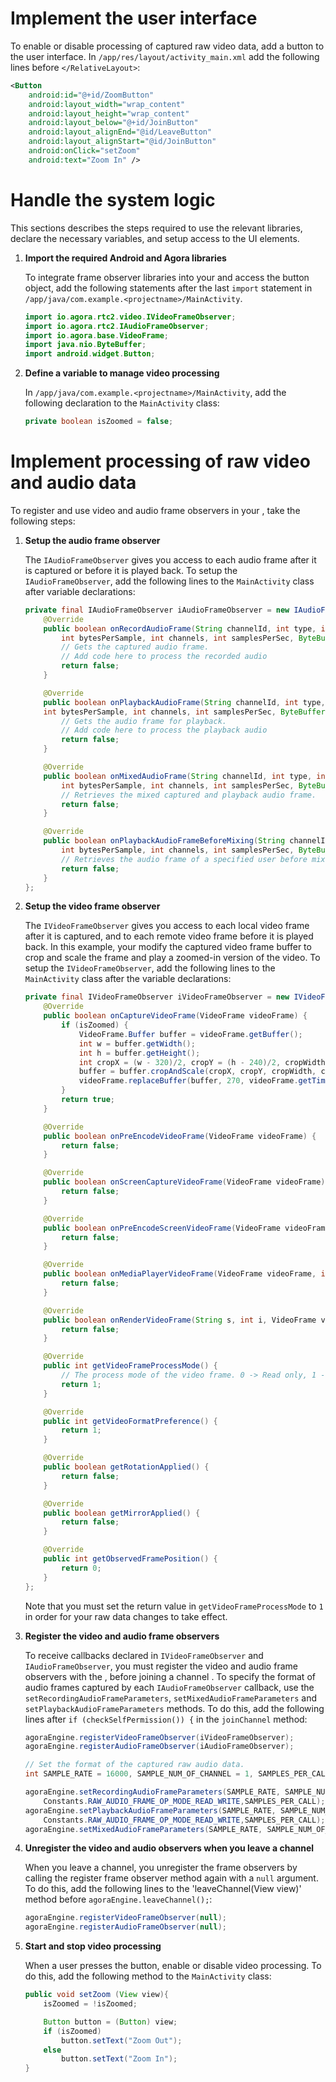 
<PlatformWrapper platform="android">

# Implement the user interface

To enable or disable processing of captured raw video data, add a button to the user interface. In `/app/res/layout/activity_main.xml` add the following lines before `</RelativeLayout>`:

``` xml
<Button
    android:id="@+id/ZoomButton"
    android:layout_width="wrap_content"
    android:layout_height="wrap_content"
    android:layout_below="@+id/JoinButton"
    android:layout_alignEnd="@id/LeaveButton"
    android:layout_alignStart="@id/JoinButton"
    android:onClick="setZoom"
    android:text="Zoom In" />
```

# Handle the system logic

This sections describes the steps required to use the relevant libraries, declare the necessary variables, and setup access to the UI
elements.

1.  **Import the required Android and Agora libraries**

    To integrate <Vg k="VSDK" /> frame observer libraries into your <Vpl k="CLIENT" /> and access the button object, add the following statements after the last `import` statement in `/app/java/com.example.<projectname>/MainActivity`.

    ``` java
    import io.agora.rtc2.video.IVideoFrameObserver;
    import io.agora.rtc2.IAudioFrameObserver;
    import io.agora.base.VideoFrame;
    import java.nio.ByteBuffer;
    import android.widget.Button;
    ```

2.  **Define a variable to manage video processing**

    In `/app/java/com.example.<projectname>/MainActivity`, add the following declaration to the `MainActivity` class:

    ``` java
    private boolean isZoomed = false;
    ```

# Implement processing of raw video and audio data

To register and use video and audio frame observers in your <Vpl k="CLIENT" />, take the following steps:

1.  **Setup the audio frame observer**

    The `IAudioFrameObserver` gives you access to each audio frame after it is captured or before it is played back. To setup the `IAudioFrameObserver`, add the following lines to the `MainActivity` class after variable declarations:

    ``` java
    private final IAudioFrameObserver iAudioFrameObserver = new IAudioFrameObserver() {
        @Override
        public boolean onRecordAudioFrame(String channelId, int type, int samplesPerChannel,
            int bytesPerSample, int channels, int samplesPerSec, ByteBuffer buffer, long renderTimeMs, int avsync_type) {
            // Gets the captured audio frame.
            // Add code here to process the recorded audio
            return false;
        }

        @Override
        public boolean onPlaybackAudioFrame(String channelId, int type, int samplesPerChannel,
        int bytesPerSample, int channels, int samplesPerSec, ByteBuffer buffer, long renderTimeMs, int avsync_type) {
            // Gets the audio frame for playback.
            // Add code here to process the playback audio
            return false;
        }

        @Override
        public boolean onMixedAudioFrame(String channelId, int type, int samplesPerChannel,
            int bytesPerSample, int channels, int samplesPerSec, ByteBuffer buffer, long renderTimeMs, int avsync_type) {
            // Retrieves the mixed captured and playback audio frame.
            return false;
        }

        @Override
        public boolean onPlaybackAudioFrameBeforeMixing(String channelId, int userId, int type, int samplesPerChannel,
            int bytesPerSample, int channels, int samplesPerSec, ByteBuffer buffer, long renderTimeMs, int avsync_type) {
            // Retrieves the audio frame of a specified user before mixing.
            return false;
        }
    };
    ```

2.  **Setup the video frame observer**

    The `IVideoFrameObserver` gives you access to each local video frame after it is captured, and to each remote video frame before it is played back. In this example, your modify the captured video frame
    buffer to crop and scale the frame and play a zoomed-in version of the video. To setup the `IVideoFrameObserver`, add the following lines to the `MainActivity` class after the variable declarations:

    ``` java
    private final IVideoFrameObserver iVideoFrameObserver = new IVideoFrameObserver() {
        @Override
        public boolean onCaptureVideoFrame(VideoFrame videoFrame) {
            if (isZoomed) {
                VideoFrame.Buffer buffer = videoFrame.getBuffer();
                int w = buffer.getWidth();
                int h = buffer.getHeight();
                int cropX = (w - 320)/2, cropY = (h - 240)/2, cropWidth = 320, cropHeight = 240, scaleWidth = 320, scaleHeight = 240;
                buffer = buffer.cropAndScale(cropX, cropY, cropWidth, cropHeight, scaleWidth, scaleHeight);
                videoFrame.replaceBuffer(buffer, 270, videoFrame.getTimestampNs());
            }
            return true;
        }

        @Override
        public boolean onPreEncodeVideoFrame(VideoFrame videoFrame) {
            return false;
        }

        @Override
        public boolean onScreenCaptureVideoFrame(VideoFrame videoFrame) {
            return false;
        }

        @Override
        public boolean onPreEncodeScreenVideoFrame(VideoFrame videoFrame) {
            return false;
        }

        @Override
        public boolean onMediaPlayerVideoFrame(VideoFrame videoFrame, int i) {
            return false;
        }

        @Override
        public boolean onRenderVideoFrame(String s, int i, VideoFrame videoFrame) {
            return false;
        }

        @Override
        public int getVideoFrameProcessMode() {
            // The process mode of the video frame. 0 -> Read only, 1 -> Read and Write
            return 1;
        }

        @Override
        public int getVideoFormatPreference() {
            return 1;
        }

        @Override
        public boolean getRotationApplied() {
            return false;
        }

        @Override
        public boolean getMirrorApplied() {
            return false;
        }

        @Override
        public int getObservedFramePosition() {
            return 0;
        }
    };
    ```

    Note that you must set the return value in `getVideoFrameProcessMode` to `1` in order for your raw data changes to take effect.

3.  **Register the video and audio frame observers**

    To receive callbacks declared in `IVideoFrameObserver` and `IAudioFrameObserver`, you must register the video and audio frame observers with the <Vg k="ENGINE" />, before joining a channel .
    To specify the format of audio frames captured by each `IAudioFrameObserver` callback, use the `setRecordingAudioFrameParameters`, `setMixedAudioFrameParameters` and `setPlaybackAudioFrameParameters` methods. To do this, add the following lines after `if (checkSelfPermission()) {` in the `joinChannel` method:

    ``` java
    agoraEngine.registerVideoFrameObserver(iVideoFrameObserver);
    agoraEngine.registerAudioFrameObserver(iAudioFrameObserver);

    // Set the format of the captured raw audio data.
    int SAMPLE_RATE = 16000, SAMPLE_NUM_OF_CHANNEL = 1, SAMPLES_PER_CALL = 1024;

    agoraEngine.setRecordingAudioFrameParameters(SAMPLE_RATE, SAMPLE_NUM_OF_CHANNEL,
        Constants.RAW_AUDIO_FRAME_OP_MODE_READ_WRITE,SAMPLES_PER_CALL);
    agoraEngine.setPlaybackAudioFrameParameters(SAMPLE_RATE, SAMPLE_NUM_OF_CHANNEL,
        Constants.RAW_AUDIO_FRAME_OP_MODE_READ_WRITE,SAMPLES_PER_CALL);
    agoraEngine.setMixedAudioFrameParameters(SAMPLE_RATE, SAMPLE_NUM_OF_CHANNEL, SAMPLES_PER_CALL);
    ```

4.  **Unregister the video and audio observers when you leave a channel**

    When you leave a channel, you unregister the frame observers by calling the register frame observer method again with a `null` argument. To do this, add the following lines to the
    'leaveChannel(View view)' method before
    `agoraEngine.leaveChannel();`:

    ``` java
    agoraEngine.registerVideoFrameObserver(null);
    agoraEngine.registerAudioFrameObserver(null);
    ```

5.  **Start and stop video processing**

    When a user presses the button, enable or disable video processing. To do this, add the following method to the `MainActivity` class:

    ``` java
    public void setZoom (View view){
        isZoomed = !isZoomed;

        Button button = (Button) view;
        if (isZoomed)
            button.setText("Zoom Out");
        else
            button.setText("Zoom In");
    }
    ```

</PlatformWrapper>